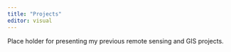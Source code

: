 ```yaml
---
title: "Projects"
editor: visual
---
```


Place holder for presenting my previous remote sensing and GIS projects.

